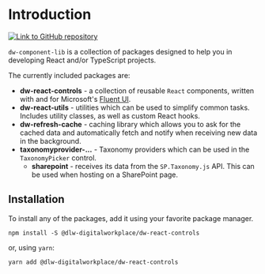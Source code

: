 <Meta title="Getting Started/Introduction" />

# Introduction

[![Link to GitHub repository](https://img.shields.io/static/v1?label=@dlw-digitalworkplace&message=dw-component-lib&color=c42828&logo=github&style=for-the-badge)](https://github.com/dlw-digitalworkplace/dw-component-lib)

`dw-component-lib` is a collection of packages designed to help you in developing React and/or TypeScript projects.

The currently included packages are:

- **dw-react-controls** - a collection of reusable `React` components, written with and for
  Microsoft's [Fluent UI](https://developer.microsoft.com/en-us/fluentui).
- **dw-react-utils** - utilities which can be used to simplify common tasks. Includes utility classes, as well as
  custom React hooks.
- **dw-refresh-cache** - caching library which allows you to ask for the cached data and automatically fetch and notify
  when receiving new data in the background.
- **taxonomyprovider-...** - Taxonomy providers which can be used in the `TaxonomyPicker` control.
  - **sharepoint** - receives its data from the `SP.Taxonomy.js` API. This can be used when hosting on a SharePoint page.

## Installation

To install any of the packages, add it using your favorite package manager.

```shell
npm install -S @dlw-digitalworkplace/dw-react-controls
```

or, using `yarn`:

```shell
yarn add @dlw-digitalworkplace/dw-react-controls
```
